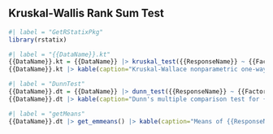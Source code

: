 
## Kruskal-Wallis Rank Sum Test

```{r}
#| label = "GetRStatixPkg"
library(rstatix)
```

```{r}
#| label = "{{DataName}}.kt"
{{DataName}}.kt = {{DataName}} |> kruskal_test({{ResponseName}} ~ {{FactorName}})
{{DataName}}.kt |> kable(caption="Kruskal-Wallace nonparametric one-way test for differences in {{ResponseName}} grouped by {{FactorName}}.")
```


```{r}
#| label = "DunnTest"
{{DataName}}.dt = {{DataName}} |> dunn_test({{ResponseName}} ~ {{FactorName}})
{{DataName}}.dt |> kable(caption="Dunn's multiple comparison test for {{ResponseName}} disaggregated by {{FactorName}}.")
```

```{r}
#| label = "getMeans"
{{DataName}}.dt |> get_emmeans() |> kable(caption="Means of {{ResponseName}} disaggregated by {{FactorName}}.")
```
